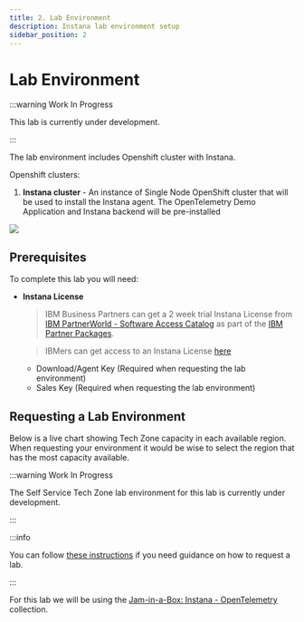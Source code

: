 ```yaml
---
title: 2. Lab Environment
description: Instana lab environment setup
sidebar_position: 2
---
```


# Lab Environment

:::warning Work In Progress

This lab is currently under development.

:::

The lab environment includes Openshift cluster with Instana.

Openshift clusters:

1. **Instana cluster** - An instance of Single Node OpenShift cluster that will
   be used to install the Instana agent. The OpenTelemetry Demo Application and
   Instana backend will be pre-installed

![](images/architecture.png)

## Prerequisites

To complete this lab you will need:

- **Instana License**

  > IBM Business Partners can get a 2 week trial Instana License from
  > [IBM PartnerWorld - Software Access Catalog](https://www.ibm.com/partnerworld/program/benefits/software-access-catalog)
  > as part of the
  > [IBM Partner Packages](https://www.ibm.com/partnerworld/public/partner-package).

  > IBMers can get access to an Instana License
  > [here](https://ibm.seismic.com/Link/Content/DCbhQJW3BgC2XGWMhVfVjMQV6gDB)

  - Download/Agent Key (Required when requesting the lab environment)
  - Sales Key (Required when requesting the lab environment)

## Requesting a Lab Environment


Below is a live chart showing Tech Zone capacity in each available region. When
requesting your environment it would be wise to select the region that has the
most capacity available.

<TechZoneStatus />

:::warning Work In Progress

The Self Service Tech Zone lab environment for this lab is currently under
development.

:::

:::info

You can follow
[these instructions](/waiops-tech-jam/labs/jam-in-a-box/#requesting-a-lab-environment)
if you need guidance on how to request a lab.

:::

For this lab we will be using the
[Jam-in-a-Box: Instana - OpenTelemetry](https://techzone.ibm.com/my/reservations/create/64b8b2e0a06bca0017539c00)
collection.
